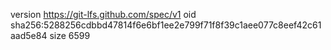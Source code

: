 version https://git-lfs.github.com/spec/v1
oid sha256:5288256cdbbd47814f6e6bf1ee2e799f71f8f39c1aee077c8eef42c61aad5e84
size 6599
